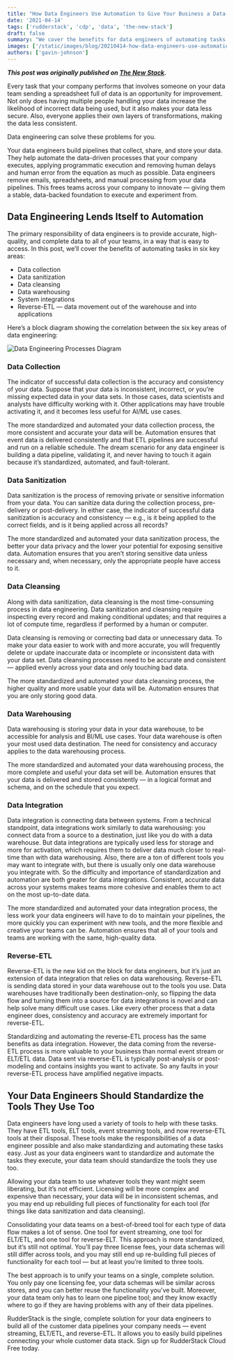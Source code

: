 ```yaml
---
title: "How Data Engineers Use Automation to Give Your Business a Data-Backed Foundation"
date: '2021-04-14'
tags: ['rudderstack', 'cdp', 'data', 'the-new-stack']
draft: false
summary: "We cover the benefits for data engineers of automating tasks in six key areas, including data collection and Reverse-ETL."
images: ['/static/images/blog/20210414-how-data-engineers-use-automation-to-give-your-business-a-data-backed-foundation/hero.jpg']
authors: ['gavin-johnson']
---
```


***This post was originally published on [The New Stack](https://thenewstack.io/how-data-engineers-use-automation-to-give-your-business-a-data-backed-foundation/).***
<br />

Every task that your company performs that involves someone on your data team sending a spreadsheet full of data is an opportunity for improvement. Not only does having multiple people handling your data increase the likelihood of incorrect data being used, but it also makes your data less secure. Also, everyone applies their own layers of transformations, making the data less consistent.

Data engineering can solve these problems for you.

Your data engineers build pipelines that collect, share, and store your data. They help automate the data-driven processes that your company executes, applying programmatic execution and removing human delays and human error from the equation as much as possible. Data engineers remove emails, spreadsheets, and manual processing from your data pipelines. This frees teams across your company to innovate — giving them a stable, data-backed foundation to execute and experiment from.

## Data Engineering Lends Itself to Automation

The primary responsibility of data engineers is to provide accurate, high-quality, and complete data to all of your teams, in a way that is easy to access. In this post, we’ll cover the benefits of automating tasks in six key areas:

* Data collection
* Data sanitization
* Data cleansing
* Data warehousing
* System integrations
* Reverse-ETL — data movement out of the warehouse and into applications

Here’s a block diagram showing the correlation between the six key areas of data engineering:

![Data Engineering Processes Diagram](/static/images/blog/20210414-how-data-engineers-use-automation-to-give-your-business-a-data-backed-foundation/data-engineering-processes-block-diagram.png)

### Data Collection

The indicator of successful data collection is the accuracy and consistency of your data. Suppose that your data is inconsistent, incorrect, or you’re missing expected data in your data sets. In those cases, data scientists and analysts have difficulty working with it. Other applications may have trouble activating it, and it becomes less useful for AI/ML use cases.

The more standardized and automated your data collection process, the more consistent and accurate your data will be. Automation ensures that event data is delivered consistently and that ETL pipelines are successful and run on a reliable schedule. The dream scenario for any data engineer is building a data pipeline, validating it, and never having to touch it again because it’s standardized, automated, and fault-tolerant.

### Data Sanitization

Data sanitization is the process of removing private or sensitive information from your data. You can sanitize data during the collection process, pre-delivery or post-delivery. In either case, the indicator of successful data sanitization is accuracy and consistency — e.g., is it being applied to the correct fields, and is it being applied across all records?

The more standardized and automated your data sanitization process, the better your data privacy and the lower your potential for exposing sensitive data. Automation ensures that you aren’t storing sensitive data unless necessary and, when necessary, only the appropriate people have access to it.

### Data Cleansing

Along with data sanitization, data cleansing is the most time-consuming process in data engineering. Data sanitization and cleansing require inspecting every record and making conditional updates; and that requires a lot of compute time, regardless if performed by a human or computer.

Data cleansing is removing or correcting bad data or unnecessary data. To make your data easier to work with and more accurate, you will frequently delete or update inaccurate data or incomplete or inconsistent data with your data set. Data cleansing processes need to be accurate and consistent — applied evenly across your data and only touching bad data.

The more standardized and automated your data cleansing process, the higher quality and more usable your data will be. Automation ensures that you are only storing good data.

### Data Warehousing

Data warehousing is storing your data in your data warehouse, to be accessible for analysis and BI/ML use cases. Your data warehouse is often your most used data destination. The need for consistency and accuracy applies to the data warehousing process.

The more standardized and automated your data warehousing process, the more complete and useful your data set will be. Automation ensures that your data is delivered and stored consistently — in a logical format and schema, and on the schedule that you expect.

### Data Integration

Data integration is connecting data between systems. From a technical standpoint, data integrations work similarly to data warehousing: you connect data from a source to a destination, just like you do with a data warehouse. But data integrations are typically used less for storage and more for activation, which requires them to deliver data much closer to real-time than with data warehousing. Also, there are a ton of different tools you may want to integrate with, but there is usually only one data warehouse you integrate with. So the difficulty and importance of standardization and automation are both greater for data integrations. Consistent, accurate data across your systems makes teams more cohesive and enables them to act on the most up-to-date data.

The more standardized and automated your data integration process, the less work your data engineers will have to do to maintain your pipelines, the more quickly you can experiment with new tools, and the more flexible and creative your teams can be. Automation ensures that all of your tools and teams are working with the same, high-quality data.

### Reverse-ETL

Reverse-ETL is the new kid on the block for data engineers, but it’s just an extension of data integration that relies on data warehousing. Reverse-ETL is sending data stored in your data warehouse out to the tools you use. Data warehouses have traditionally been destination-only, so flipping the data flow and turning them into a source for data integrations is novel and can help solve many difficult use cases. Like every other process that a data engineer does, consistency and accuracy are extremely important for reverse-ETL.

Standardizing and automating the reverse-ETL process has the same benefits as data integration. However, the data coming from the reverse-ETL process is more valuable to your business than normal event stream or ELT/ETL data. Data sent via reverse-ETL is typically post-analysis or post-modeling and contains insights you want to activate. So any faults in your reverse-ETL process have amplified negative impacts.

## Your Data Engineers Should Standardize the Tools They Use Too

Data engineers have long used a variety of tools to help with these tasks. They have ETL tools, ELT tools, event streaming tools, and now reverse-ETL tools at their disposal. These tools make the responsibilities of a data engineer possible and also make standardizing and automating these tasks easy. Just as your data engineers want to standardize and automate the tasks they execute, your data team should standardize the tools they use too.

Allowing your data team to use whatever tools they want might seem liberating, but it’s not efficient. Licensing will be more complex and expensive than necessary, your data will be in inconsistent schemas, and you may end up rebuilding full pieces of functionality for each tool (for things like data sanitization and data cleansing).

Consolidating your data teams on a best-of-breed tool for each type of data flow makes a lot of sense. One tool for event streaming, one tool for ELT/ETL, and one tool for reverse-ELT. This approach is more standardized, but it’s still not optimal. You’ll pay three license fees, your data schemas will still differ across tools, and you may still end up re-building full pieces of functionality for each tool — but at least you’re limited to three tools.

The best approach is to unify your teams on a single, complete solution. You only pay one licensing fee, your data schemas will be similar across stores, and you can better reuse the functionality you’ve built. Moreover, your data team only has to learn one pipeline tool; and they know exactly where to go if they are having problems with any of their data pipelines.

RudderStack is the single, complete solution for your data engineers to build all of the customer data pipelines your company needs — event streaming, ELT/ETL, and reverse-ETL. It allows you to easily build pipelines connecting your whole customer data stack. Sign up for RudderStack Cloud Free today.
